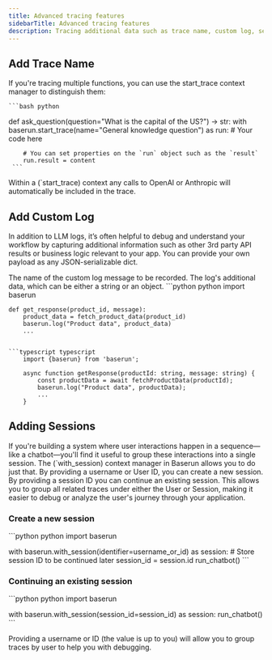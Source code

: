 ```yaml
---
title: Advanced tracing features
sidebarTitle: Advanced tracing features
description: Tracing additional data such as trace name, custom log, session ID, etc
---
```


## Add Trace Name

If you're tracing multiple functions, you can use the start_trace context manager to distinguish them:

<CodeGroup>

    ```bash python

def ask_question(question="What is the capital of the US?") -> str:
with baserun.start_trace(name="General knowledge question") as run: # Your code here

        # You can set properties on the `run` object such as the `result`
        run.result = content
     ```

</CodeGroup>

Within a (`start_trace) context any calls to OpenAI or Anthropic will automatically be included in the trace.

## Add Custom Log

In addition to LLM logs, it’s often helpful to debug and understand your workflow by capturing additional information such as other 3rd party API results or business logic relevant to your app. You can provide your own payload as any JSON-serializable dict.

<ParamField path="message" type="string">
  The name of the custom log message to be recorded.
</ParamField>
<ParamField path="payload" type="string | object">
  The log's additional data, which can be either a string or an object.
</ParamField>

<CodeGroup>
```python python
    import baserun

    def get_response(product_id, message):
        product_data = fetch_product_data(product_id)
        baserun.log("Product data", product_data)
        ...

````

```typescript typescript
    import {baserun} from 'baserun';

    async function getResponse(productId: string, message: string) {
        const productData = await fetchProductData(productId);
        baserun.log("Product data", productData);
        ...
    }
````

</CodeGroup>

## Adding Sessions

If you're building a system where user interactions happen in a sequence—like a chatbot—you'll find it useful to group these interactions into a single session. The (`with_session) context manager in Baserun allows you to do just that. By providing a username or User ID, you can create a new session. By providing a session ID you can continue an existing session. This allows you to group all related traces under either the User or Session, making it easier to debug or analyze the user's journey through your application.

### Create a new session

<CodeGroup>
```python python
import baserun
   
with baserun.with_session(identifier=username_or_id) as session:
    # Store session ID to be continued later
    session_id = session.id
    run_chatbot()
    ```

</CodeGroup>

### Continuing an existing session

<CodeGroup>
```python python
import baserun
   
with baserun.with_session(session_id=session_id) as session:
    run_chatbot()
    ```

</CodeGroup>
Providing a username or ID (the value is up to you) will allow you to group traces by user to help you with debugging.
